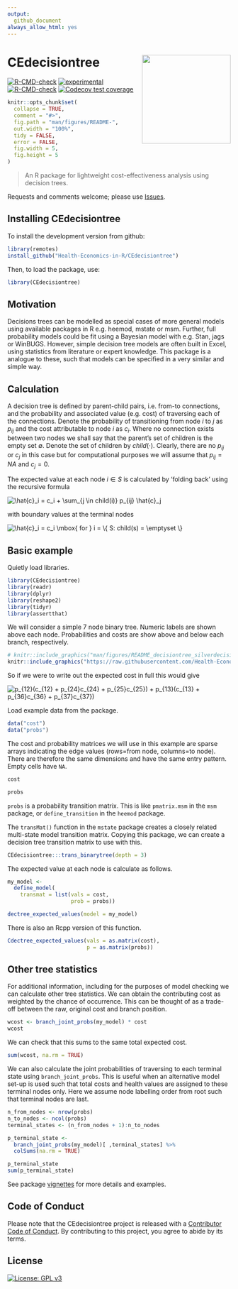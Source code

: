 ```yaml
---
output:
  github_document
always_allow_html: yes
---
```


# CEdecisiontree <img src="man/figures/hexbadge.png" style="float:right; height:200px;">

<!-- badges: start -->
[![R-CMD-check](https://github.com/Health-Economics-in-R/CEdecisiontree/workflows/R-CMD-check/badge.svg)](https://github.com/Health-Economics-in-R/CEdecisiontree/actions)
[![experimental](http://badges.github.io/stability-badges/dist/experimental.svg)](http://github.com/badges/stability-badges)
[![R-CMD-check](https://github.com/Health-Economics-in-R/CEdecisiontree/actions/workflows/R-CMD-check.yaml/badge.svg)](https://github.com/Health-Economics-in-R/CEdecisiontree/actions/workflows/R-CMD-check.yaml)
[![Codecov test coverage](https://codecov.io/gh/Health-Economics-in-R/CEdecisiontree/branch/dev/graph/badge.svg)](https://app.codecov.io/gh/Health-Economics-in-R/CEdecisiontree?branch=dev)
<!-- badges: end -->


<!-- README.md is generated from README.Rmd. Please edit that file -->

```r
knitr::opts_chunk$set(
  collapse = TRUE,
  comment = "#>",
  fig.path = "man/figures/README-",
  out.width = "100%",
  tidy = FALSE,
  error = FALSE,
  fig.width = 5,
  fig.height = 5
)
```

> An R package for lightweight cost-effectiveness analysis using decision trees.

Requests and comments welcome; please use [Issues](https://github.com/n8thangreen/CEdecisiontree/issues).


## Installing CEdecisiontree

To install the development version from github:
```r
library(remotes)
install_github("Health-Economics-in-R/CEdecisiontree")
```

Then, to load the package, use:
```r
library(CEdecisiontree)
```


## Motivation

Decisions trees can be modelled as special cases of more general models using available packages in R e.g. heemod, mstate or msm.
Further, full probability models could be fit using a Bayesian model with e.g. Stan, jags or WinBUGS.
However, simple decision tree models are often built in Excel, using statistics from literature or expert knowledge. 
This package is a analogue to these, such that  models can be specified in a very similar and simple way.

## Calculation

A decision tree is defined by parent-child pairs, i.e. from-to connections, and the probability and associated value (e.g. cost) of traversing each of the connections.
Denote the probability of transitioning from node $i$ to $j$ as $p_{ij}$ and the cost attributable to node $i$ as $c_i$.
Where no connection exists between two nodes we shall say that the parent's set of children is the empty set $\emptyset$.
Denote the set of children by $child(\cdot)$.
Clearly, there are no $p_{ij}$ or $c_j$ in this case but for computational purposes we will assume that $p_{ij} = NA$ and $c_j = 0$.

The expected value at each node $i \in S$ is calculated by 'folding back' using the recursive formula

<img src="https://latex.codecogs.com/svg.image?\hat{c}_i&space;=&space;c_i&space;&plus;&space;\sum_{j&space;\in&space;child(i)}&space;p_{ij}&space;\hat{c}_j" title="\hat{c}_i = c_i + \sum_{j \in child(i)} p_{ij} \hat{c}_j" />

with boundary values at the terminal nodes

<img src="https://latex.codecogs.com/svg.image?\hat{c}_i&space;=&space;c_i&space;\mbox{&space;for&space;}&space;i&space;=&space;\{&space;S:&space;child(s)&space;=&space;\emptyset&space;\}" title="\hat{c}_i = c_i \mbox{ for } i = \{ S: child(s) = \emptyset \}" />


## Basic example

Quietly load libraries.
```r
library(CEdecisiontree)
library(readr)
library(dplyr)
library(reshape2)
library(tidyr)
library(assertthat)
```

We will consider a simple 7 node binary tree.
Numeric labels are shown above each node.
Probabilities and costs are show above and below each branch, respectively.

```r
# knitr::include_graphics("man/figures/README_decisiontree_silverdecisions.png")
knitr::include_graphics("https://raw.githubusercontent.com/Health-Economics-in-R/CEdecisiontree/dev/man/figures/README_decisiontree_silverdecisions.png")
```

So if we were to write out the expected cost in full this would give

<img src="https://latex.codecogs.com/svg.image?p_{12}(c_{12}&space;&plus;&space;p_{24}c_{24}&space;&plus;&space;p_{25}c_{25})&space;&plus;&space;p_{13}(c_{13}&space;&plus;&space;p_{36}c_{36}&space;&plus;&space;p_{37}c_{37})" title="p_{12}(c_{12} + p_{24}c_{24} + p_{25}c_{25}) + p_{13}(c_{13} + p_{36}c_{36} + p_{37}c_{37})" />

Load example data from the package. 
```r
data("cost")
data("probs")
```

The cost and probability matrices we will use in this example are sparse arrays indicating the edge values (rows=from node, columns=to node).
There are therefore the same dimensions and have the same entry pattern. Empty cells have `NA`.
```r
cost
```

```r
probs
```

`probs` is a probability transition matrix.
This is like `pmatrix.msm` in the `msm` package, or `define_transition` in the `heemod` package.

The `transMat()` function in the `mstate` package creates a closely related multi-state model transition matrix.
Copying this package, we can create a decision tree transition matrix to use with this.

```r
CEdecisiontree:::trans_binarytree(depth = 3)
```


The expected value at each node is calculate as follows.
```r
my_model <-
  define_model(
    transmat = list(vals = cost,
                    prob = probs))

dectree_expected_values(model = my_model)
```

There is also an Rcpp version of this function.
```r
Cdectree_expected_values(vals = as.matrix(cost),
                         p = as.matrix(probs))
```


## Other tree statistics

For additional information, including for the purposes of model checking we can calculate other tree statistics.
We can obtain the contributing cost as weighted by the chance of occurrence.
This can be thought of as a trade-off between the raw, original cost and branch position.

```r
wcost <- branch_joint_probs(my_model) * cost
wcost
```

We can check that this sums to the same total expected cost.
```r
sum(wcost, na.rm = TRUE)
```

We can also calculate the joint probabilities of traversing to each terminal state using `branch_joint_probs`.
This is useful when an alternative model set-up is used such that total costs and health values are assigned to these terminal nodes only.
Here we assume node labelling order from root such that terminal nodes are last.

```r
n_from_nodes <- nrow(probs)
n_to_nodes <- ncol(probs)
terminal_states <- (n_from_nodes + 1):n_to_nodes

p_terminal_state <-
  branch_joint_probs(my_model)[ ,terminal_states] %>%
  colSums(na.rm = TRUE)

p_terminal_state
sum(p_terminal_state)
```

See package [vignettes](https://health-economics-in-r.github.io/CEdecisiontree/articles/) for more details and examples.

## Code of Conduct

Please note that the CEdecisiontree project is released with a [Contributor Code of Conduct](https://contributor-covenant.org/version/2/0/CODE_OF_CONDUCT.html).
By contributing to this project, you agree to abide by its terms.

## License

[![License: GPL v3](https://img.shields.io/badge/License-GPLv3-blue.svg)](https://www.gnu.org/licenses/gpl-3.0)
